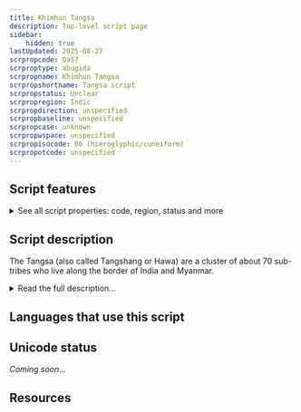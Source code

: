 ```yaml
---
title: Khimhun Tangsa
description: Top-level script page
sidebar:
    hidden: true
lastUpdated: 2025-08-27
scrpropcode: Qa57
scrproptype: abugida
scrpropname: Khimhun Tangsa
scrpropshortname: Tangsa script
scrpropstatus: Unclear
scrpropregion: Indic
scrpropdirection: unspecified
scrpropbaseline: unspecified
scrpropcase: unknown
scrpropwspace: unspecified
scrpropisocode: 00 (hieroglyphic/cuneiform)
scrpropotcode: unspecified
---
```



## Script features

<details>
<summary> See all script properties: code, region, status and more</summary>
<ScriptInfo />
</details>

## Script description

The Tangsa (also called Tangshang or Hawa) are a cluster of about 70 sub-tribes who live along the border of India and Myanmar.

<details>
<summary>Read the full description...</summary>There are just under 100,000 people classed in this people group, approximately ¾ of whom are in Myanmar and ¼ in India. It is believed that they migrated from the Indo-Tibetan plateau (what is now Mongolia) in the 12th or 13th century. They speak a number of linguistic varieties which are grouped together under the name Tase Naga and given the ISO code "nst". Although these are currently officially classed as one language, in practice many of them function as separate languages, with the level of mutual intelligibility in some cases as low as 35%. There is also a ‘song language’, which seems to be more or less the same across the sub-tribes. The question of whether a single language classification is appropriate for the Tangsa peoples is discussed further by Dr. Stephen Morey in _Can a ‘Common Language’ work for the Tangsa?_. 

The traditional Tangsa belief is that the creator, Lord Rangfraa, gave their ancestors a writing system on deerskin, but they ate it and the script was lost. This is seen as a great loss, and the Tangsa are largely very interested in orthography and literacy development. In recent years, a number of orthographies have been proposed for the Tangsa languages, predominantly based on the Latin script. 

In addition to the Latin-based orthographies, the Khimhun script (also called Rang-Frah Lipi) is a syllabary created by Latsam Khimhun, the secretary-general of the Rangfraa Faith Promotion Society. The script is not genetically related to any existing script. It contains 35 consonant letters, 6 vowel letters, and 1 punctuation mark. Of the consonant letters, 17 are ‘simple’ and 18 are ‘compound’. Consonant characters contain an inherent ‘o’ vowel. The script is relatively recent and it is unclear to what extent is has been adopted. <br />
 <br />
(Note that this script is unrelated to the [Mossang](/scrlang/script-qa56) script, which is used for writing the same language(s).)

_This script is not currently recognized by [ISO 15924](http://www.unicode.org/iso15924/), but is included in ScriptSource for research purposes. If you have any information on this script, please add the information to the site. Your contributions can be a great help in refining and expanding the ISO 15924 standard._
</details>

## Languages that use this script

<WsList script='Qa57' wsMax='5' />

## Unicode status

_Coming soon..._

## Resources

<ScriptResources detailSummary='seemore' />

